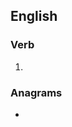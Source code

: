 {{also|crémâtes}}
==English==

===Verb===
{{head|en|verb form}}

# {{en-third-person singular of|cremate}}

===Anagrams===
* {{anagrams|en|a=aceemrst|McAteers|ceramets|meercats}}